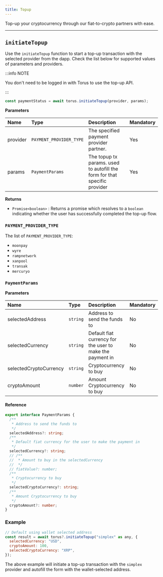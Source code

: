 ```yaml
---
title: Topup
---
```


Top-up your cryptocurrency through our fiat-to-crypto partners with ease.

---

## `initiateTopup`

Use the `initiateTopup` function to start a top-up transaction with the selected provider from the dapp. Check the list below for supported values of parameters and providers.

:::info NOTE

You don't need to be logged in with Torus to use the top-up API.

:::

```javascript
const paymentStatus = await torus.initiateTopup(provider, params);
```

**Parameters**

| Name     | Type                    | Description                                                               | Mandatory |
| :------- | :---------------------- | :------------------------------------------------------------------------ | :-------- |
| provider | `PAYMENT_PROVIDER_TYPE` | The specified payment provider partner.                                   | Yes       |
| params   | `PaymentParams`         | The topup tx params. used to autofill the form for that specific provider | Yes       |

**Returns**

- `Promise<boolean>` : Returns a promise which resolves to a `boolean` indicating whether the user has successfully completed the top-up flow.

### `PAYMENT_PROVIDER_TYPE`

The list of `PAYMENT_PROVIDER_TYPE`:

- `moonpay`
- `wyre`
- `rampnetwork`
- `xanpool`
- `transak`
- `mercuryo`

### `PaymentParams`

**Parameters**

| Name                   | Type     | Description                                               | Mandatory |
| :--------------------- | :------- | :-------------------------------------------------------- | :-------- |
| selectedAddress        | `string` | Address to send the funds to                              | No        |
| selectedCurrency       | `string` | Default fiat currency for the user to make the payment in | No        |
| selectedCryptoCurrency | `string` | Cryptocurrency to buy                                     | No        |
| cryptoAmount           | `number` | Amount Cryptocurrency to buy                              | No        |

#### Reference

```typescript
export interface PaymentParams {
  /**
   * Address to send the funds to
   */
  selectedAddress?: string;
  /**
   * Default fiat currency for the user to make the payment in
   */
  selectedCurrency?: string;
  // /**
  //  * Amount to buy in the selectedCurrency
  //  */
  // fiatValue?: number;
  /**
   * Cryptocurrency to buy
   */
  selectedCryptoCurrency?: string;
  /**
   * Amount Cryptocurrency to buy
   */
  cryptoAmount?: number;
}
```

### Example

```javascript
// Default using wallet selected address
const result = await torus?.initiateTopup("simplex" as any, {
  selectedCurrency: "USD",
  cryptoAmount: 100,
  selectedCryptoCurrency: "XRP",
});
```

The above example will initiate a top-up transaction with the `simplex` provider and autofill the form with the wallet-selected address.
